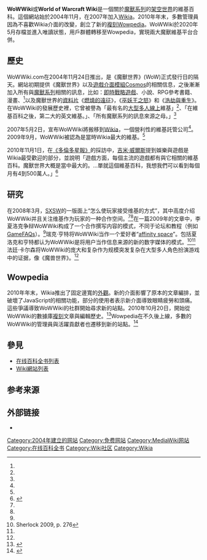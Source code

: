 {{roughtranslation|time=2015-04-08T13:53:25+00:00}}
{{Infobox website
|name             = WoWWiki
|logo             = WoWWiki logo.svg
|screenshot       =
|caption          =
|url              = {{URL|https://wowwiki.fandom.com/}}
|commercial       = Yes
|type             = 粉絲網站 ([[wiki|wiki]])
|registration     = 可選
|owner            = [[Wikia|Wikia, Inc.]]
|author           = 多人
|launch_date      = {{start date and age|2004|11|24|df=y}}
|current_status   = 存檔
|revenue          =
<!-- Alexa removed since it lacks sub-domain data i.e. wowwiki.wikia.com vs all of wikia.com -->
}}
'''WoWWiki'''或'''World of Warcraft Wiki'''是一個關於[[魔獸系列|魔獸系列]]的[[虛構世界|架空世界]]的維基百科。這個網站始於2004年11月，在2007年加入[[Wikia|Wikia]]。2010年年末，多數管理員因為不喜歡Wikia介面的改變，創立了新的[[分叉_(软件开发)|複刻]]Wowpedia。WoWWiki於2020年5月存檔並進入唯讀狀態，用戶群體轉移至Wowpedia，實現兩大魔獸維基平台合併。

== 歷史 ==
WoWWiki.com在2004年11月24日推出，是《魔獸世界》(WoW)正式發行日的隔天。網站初期提供《魔獸世界》以及[[遊戲模組|遊戲介面模組]]Cosmos的相關信息，之後漸漸加入所有與[[魔兽系列|魔獸系列]]相關的訊息，比如：[[即时战略游戏|即時戰略遊戲]]、小說、RPG參考書籍、漫畫、<ref name="SIGGRAPH" />以及魔獸世界的[[资料片|資料片]]《[[魔兽世界：燃烧的远征|燃燒的遠征]]》，《[[魔獸世界：巫妖王之怒|巫妖王之怒]]》和《[[魔獸世界：浩劫與重生|浩劫與重生]]》。在WoWWiki的發展歷史裡，它曾被譽為「最有名的[[大型多人線上遊戲|大型多人線上]]維基」<ref name="Massively6-26-08" />、「在維基百科之後，第二大的英文維基。」、「所有魔獸系列的訊息來源之母。」<ref name="Massively12-31-07" />

2007年5月2日，宣布WoWWiki將搬移到[[Wikia|Wikia]]，一個營利性的維基託管公司<ref name="Warschauer" />。2009年9月，WoWWiki被認為是當時Wikia最大的維基。<ref name="RWW" />

2010年11月1日，在[[多倫多星報|《多倫多星報》]]的採訪中，[[吉米·威爾斯|吉米·威爾斯]]提到娛樂與遊戲是Wikia最受歡迎的部分，並說明「遊戲方面，每個主流的遊戲都有與它相關的維基百科。魔獸世界大概是當中最大的。...單就這個維基百科，我想我們可以看到每個月有4到500萬人。」<ref>{{Cite web |url=https://www.thestar.com/business/companies/article/884003--the-wiki-world-according-to-founder-jimmy-wales?bn=1 |title=The wiki world, according to founder Jimmy Wales - the star.com |work=Toronto Star |date=2010-10-01 |accessdate=2010-10-03 |archive-date=2012-10-22 |archive-url=https://web.archive.org/web/20121022181336/http://www.thestar.com/business/companies/article/884003--the-wiki-world-according-to-founder-jimmy-wales?bn=1 }}</ref>

== 研究 ==

在2008年3月，[[SXSW|SXSW]]的一版面上“怎么使玩家接受维基的方式”，其中高度介绍WoWWiki并且关注维基作为玩家的一种合作空间。<ref name="MassivelySXSW08" /><ref name="Fletcher" />在一篇2009年的文章中，李夏洛克争辩WoWWiki构成了一个合作撰写内容的模式，不同于论坛和教程（例如[[GameFAQs|GameFAQs]]）。<ref name="Sherlock" />瑞克·亨特将WoWWiki当作一个爱好者“[[affinity_space|affinity space]]”。包括夏洛克和亨特都认为WoWWiki是将用户当作信息来源的新的数字媒体的模式。<ref>Sherlock 2009, p. 276</ref><ref name="SIGGRAPH" />法廷·卡尔森将WoWWiki的庞大和复杂作为规模突发复杂在大型多人角色扮演游戏中的证据，像《魔兽世界》。<ref name="Karlsen" />

== Wowpedia ==
2010年年末，Wikia推出了固定邊寬的[[皮肤_(电脑)|外觀]]。新的介面影響了原本的文章編排，並破壞了JavaScript的相關功能，部分的使用者表示新介面導致眼睛疲勞和頭痛。這些爭議導致WoWWiki的社群開始尋求新的站點。2010年10月20日，開始從WoWWiki的數據庫[[分叉_(软件开发)|複刻]]文章與編輯歷史。<ref>{{cite web |url=http://azeroth.metblogs.com/2010/10/21/wowwiki-is-moving-to-wowpedia/ |title=WoWWiki is moving to Wowpedia |first=Alan |last=Henry |date=October 21, 2010 |accessdate=2020-02-23 |archive-date=2010-10-27 |archive-url=https://web.archive.org/web/20101027084739/http://azeroth.metblogs.com/2010/10/21/wowwiki-is-moving-to-wowpedia/ |dead-url=no }}</ref>Wowpedia在不久後上線，多數的WoWWiki的管理員與活躍貢獻者也遷移到新的站點。<ref>{{Cite web |url=http://www.curse.com/news/world-of-warcraft-news/16072-ex-wowwiki-admins-join-curse-to-create-wowpedia |title=Ex-WoWWiki Admins Join Curse to Create Wowpedia - Curse<!-- Bot generated title --> |accessdate=2020-02-23 |archive-date=2012-12-29 |archive-url=https://web.archive.org/web/20121229230346/http://www.curse.com/news/world-of-warcraft-news/16072-ex-wowwiki-admins-join-curse-to-create-wowpedia |dead-url=no }}</ref>

== 參見 ==
*[[在线百科全书列表|在线百科全书列表]]
*[[Wiki網站列表|Wiki網站列表]]

== 参考来源 ==

{{Reflist|refs=

<ref name="Massively6-26-08">{{cite web |url=http://www.massively.com/2008/06/26/tip-of-the-day-wikia-network/ |title=Tip of the Day: Wikia Network |publisher=Massively |date=2008-06-26 |accessdate=2009-10-13 |archive-date=2008-06-26 |archive-url=https://web.archive.org/web/20080626115204/http://www.massively.com/2008/06/26/tip-of-the-day-wikia-network/ |dead-url=no }}</ref>
<ref name="MassivelySXSW08">{{cite web|url=http://www.massively.com/2008/03/08/sxsw08-how-gamers-are-adopting-the-wiki-way/ |title=SXSW08: How gamers are adopting the wiki way |publisher=Massively |date=2008-03-08 |accessdate=2009-10-13}}</ref>
<ref name="Massively12-31-07">{{cite web |author=3:55PM 1-06-2008 |url=http://www.massively.com/2007/12/31/adventures-from-the-back-row-world-of-warcraft-back-row-resourc/ |title=Adventures from the Back Row: World of Warcraft priestly resources |publisher=Massively |date=2007-12-31 |accessdate=2009-10-13 |archive-date=2008-08-08 |archive-url=https://web.archive.org/web/20080808143210/http://www.massively.com/2007/12/31/adventures-from-the-back-row-world-of-warcraft-back-row-resourc/ |dead-url=no }}</ref>
<ref name="SIGGRAPH">{{cite book|last=Squire|first=Kurt|coauthors=Duncan, Sean;  DeVane, Ben; Wolfenstein, Moses; Hunter, Rik|title=Proceedings of the 2008 ACM SIGGRAPH symposium on Video games|publisher=[[计算机协会|Association for Computing Machinery]]|year=2008|series=ACM Siggraph Video Game Symposium|pages=31–33|isbn=978-1-60558-173-6 }}</ref>
<ref name="Warschauer">{{cite journal|last=Warschauer|first=Mark|coauthors=Grimes, Douglas|year=2007|title=Audience, Authorship, and Artifact: The emergent semiotics of Web 2.0|journal=Annual Review of Applied Linguistics|volume=27|pages=1–23|doi=10.1017/S0267190508070013}}</ref>
<ref name="RWW">{{cite web|url=http://www.readwriteweb.com/archives/warcraft_and_twilight_fans_make_wikia_profitable.php|title=Warcraft and Twilight Fans Make Wikia Profitable|last=Oshiro|first=Dana|date=September 8, 2009|work=[[ReadWriteWeb|ReadWriteWeb]]|accessdate=2009-10-13|deadurl=yes|archiveurl=https://web.archive.org/web/20090930195427/http://www.readwriteweb.com/archives/warcraft_and_twilight_fans_make_wikia_profitable.php|archivedate=2009-09-30}}</ref>
<ref name="Fletcher">{{cite web |author=by JC Fletcher { Mar 8th 2008 at 11:00AM } |url=http://www.joystiq.com/2008/03/08/sxsw08-edit-me-how-gamers-are-adopting-the-wiki-way/ |title=SXSW08: Edit Me! How Gamers Are Adopting the Wiki Way |publisher=Joystiq.com |date=2008-03-08 |accessdate=2009-10-13 |archive-url=https://web.archive.org/web/20100622012433/http://www.joystiq.com/2008/03/08/sxsw08-edit-me-how-gamers-are-adopting-the-wiki-way/ |archive-date=2010-06-22 |dead-url=yes }}</ref>
<ref name="Sherlock">{{cite journal|last=Sherlock|first=Lee|date=July 1, 2009|title=Genre, Activity, and Collaborative Work and Play in World of Warcraft|journal=Journal of Business and Technical Communication|volume=23|issue=3|pages=275|doi=10.1177/1050651909333150}}</ref>
<ref name="Karlsen">{{cite book|last=Karlsen|first=Faltin|title=Emergence, game rules and players|location=Oslo|year=2007|series=Universitetet i Oslo, Institutt for medier og kommunikasjon|publisher=Nordisk medieforskerkonference|url=http://ncom.nordicom.gu.se/ncom/research/emergence_game_rules_and_players%2859910%29/|deadurl=yes|archiveurl=https://web.archive.org/web/20100615004615/http://ncom.nordicom.gu.se/ncom/research/emergence_game_rules_and_players%2859910%29/|archivedate=2010-06-15|access-date=2010-07-23}}</ref>
}}

== 外部链接 ==

* {{wikia|WoWWiki}}

[[Category:2004年建立的网站|Category:2004年建立的网站]]
[[Category:免费网站|Category:免费网站]]
[[Category:MediaWiki网站|Category:MediaWiki网站]]
[[Category:在线百科全书|Category:在线百科全书]]
[[Category:Wiki社区|Category:Wiki社区]]
[[Category:Wikia|Category:Wikia]]